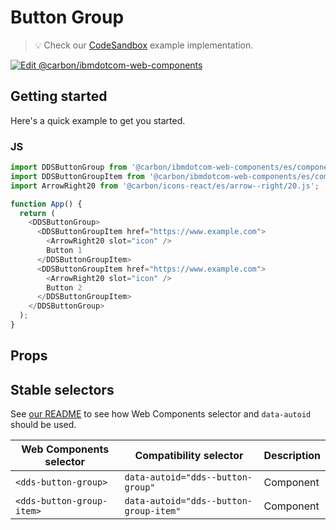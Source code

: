 
# Button Group

> 💡 Check our
> [CodeSandbox](https://githubbox.com/carbon-design-system/carbon-for-ibm-dotcom/tree/v1/packages/web-components/examples/codesandbox/components-react/button-group)
> example implementation.

[![Edit @carbon/ibmdotcom-web-components](https://codesandbox.io/static/img/play-codesandbox.svg)](https://githubbox.com/carbon-design-system/carbon-for-ibm-dotcom/tree/v1/packages/web-components/examples/codesandbox/components-react/button-group)

## Getting started

Here's a quick example to get you started.

### JS

```javascript
import DDSButtonGroup from '@carbon/ibmdotcom-web-components/es/components-react/button-group/button-group';
import DDSButtonGroupItem from '@carbon/ibmdotcom-web-components/es/components-react/button-group/button-group-item';
import ArrowRight20 from '@carbon/icons-react/es/arrow--right/20.js';

function App() {
  return (
    <DDSButtonGroup>
      <DDSButtonGroupItem href="https://www.example.com">
        <ArrowRight20 slot="icon" />
        Button 1
      </DDSButtonGroupItem>
      <DDSButtonGroupItem href="https://www.example.com">
        <ArrowRight20 slot="icon" />
        Button 2
      </DDSButtonGroupItem>
    </DDSButtonGroup>
  );
}
```

## Props

<Props of={PropTypesRef} />

## Stable selectors

See [our README](https://github.com/carbon-design-system/carbon-for-ibm-dotcom/tree/v1/packages/web-components#stable-selectors-for-analytics-and-integratione2e-testing-in-web-components) to see how Web Components selector and `data-autoid` should be used.

| Web Components selector   | Compatibility selector                 | Description |
| ------------------------- | -------------------------------------- | ----------- |
| `<dds-button-group>`      | `data-autoid="dds--button-group"`      | Component   |
| `<dds-button-group-item>` | `data-autoid="dds--button-group-item"` | Component   |

<Description markdown={contributing} />

